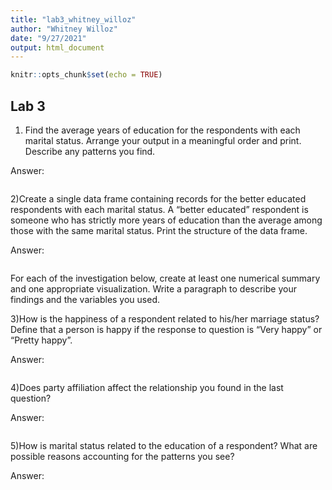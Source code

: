 ```yaml
---
title: "lab3_whitney_willoz"
author: "Whitney Willoz"
date: "9/27/2021"
output: html_document
---
```


```r
knitr::opts_chunk$set(echo = TRUE)
```

## Lab 3
1) Find the average years of education for the respondents with each marital status. Arrange your output in a meaningful order and print. Describe any patterns you find.

Answer:

```r

```

2)Create a single data frame containing records for the better educated respondents with each marital status. A “better educated” respondent is someone who has strictly more years of education than the average among those with the same marital status. Print the structure of the data frame.

Answer:

```r

```

For each of the investigation below, create at least one numerical summary and one appropriate visualization. Write a paragraph to describe your findings and the variables you used.

3)How is the happiness of a respondent related to his/her marriage status? Define that a person is happy if the response to question is “Very happy” or “Pretty happy”.

Answer:

```r

```

4)Does party affiliation affect the relationship you found in the last question?

Answer:

```r

```

5)How is marital status related to the education of a respondent? What are possible reasons accounting for the patterns you see?

Answer: 

```r

```